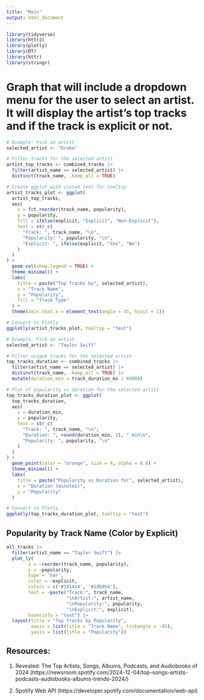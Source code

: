```yaml
---
title: "Main"
output: html_document
---
```


```r
library(tidyverse)
library(httr2)
library(plotly)
library(DT)
library(httr)
library(stringr)
```

# Graph that will include a dropdown menu for the user to select an artist. It will display the artist's top tracks and if the track is explicit or not.
```r
# Example: Pick an artist
selected_artist <- "Drake"

# Filter tracks for the selected artist
artist_top_tracks <- combined_tracks |>
  filter(artist_name == selected_artist) |>
  distinct(track_name, .keep_all = TRUE)

# Create ggplot with custom text for tooltip
artist_tracks_plot <- ggplot(
  artist_top_tracks,
  aes(
    x = fct_reorder(track_name, popularity),
    y = popularity,
    fill = ifelse(explicit, "Explicit", "Non-Explicit"),
    text = str_c(
      "Track: ", track_name, "\n",
      "Popularity: ", popularity, "\n",
      "Explicit: ", ifelse(explicit, "Yes", "No")
    )
  )
) +
  geom_col(show.legend = TRUE) +
  theme_minimal() +
  labs(
    title = paste("Top Tracks by", selected_artist),
    x = "Track Name",
    y = "Popularity",
    fill = "Track Type"
  ) +
  theme(axis.text.x = element_text(angle = 45, hjust = 1))

# Convert to Plotly
ggplotly(artist_tracks_plot, tooltip = "text")
```




```r
# Example: Pick an artist
selected_artist <- "Taylor Swift"

# Filter unique tracks for the selected artist
top_tracks_duration <- combined_tracks |>
  filter(artist_name == selected_artist) |>
  distinct(track_name, .keep_all = TRUE) |>
  mutate(duration_min = track_duration_ms / 60000)

# Plot of popularity vs duration for the selected artist
top_tracks_duration_plot <- ggplot(
  top_tracks_duration,
  aes(
    x = duration_min,
    y = popularity,
    text = str_c(
      "Track: ", track_name, "\n",
      "Duration: ", round(duration_min, 2), " min\n",
      "Popularity: ", popularity, "\n"
    )
  )
) +
  geom_point(color = "orange", size = 4, alpha = 0.8) +
  theme_minimal() +
  labs(
    title = paste("Popularity vs Duration for", selected_artist),
    x = "Duration (minutes)",
    y = "Popularity"
  )

# Convert to Plotly
ggplotly(top_tracks_duration_plot, tooltip = "text")
```

## Popularity by Track Name (Color by Explicit)

```r
all_tracks |>
  filter(artist_name == "Taylor Swift") |>
  plot_ly(
        x = ~reorder(track_name, popularity),
        y = ~popularity,
        type = 'bar',
        color = ~explicit,
        colors = c('#191414', '#1db954'),
        text = ~paste("Track:", track_name,
                      "\nArtist:", artist_name,
                      "\nPopularity:", popularity,
                      "\nExplicit:", explicit),
        hoverinfo = "text") |>
  layout(title = "Top Tracks by Popularity",
         xaxis = list(title = "Track Name", tickangle = -45),
         yaxis = list(title = "Popularity"))
```

## Resources:
1. Revealed: The Top Artists, Songs, Albums, Podcasts, and Audiobooks of 2024 (https://newsroom.spotify.com/2024-12-04/top-songs-artists-podcasts-audiobooks-albums-trends-2024/)

2. Spotify Web API
(https://developer.spotify.com/documentation/web-api)
